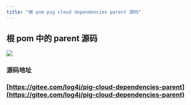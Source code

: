 ```yaml
---
title: "根 pom pig cloud dependencies parent 源码"
---
```




## 根 pom 中的 parent 源码


![](https://cdn.nlark.com/yuque/0/2020/png/283679/1600327316832-beb4876b-558e-487c-9049-a9d2abacd1cf.png#align=left&display=inline&height=158&margin=%5Bobject%20Object%5D&originHeight=316&originWidth=1204&size=0&status=done&style=none&width=602)





### 源码地址
### 
### [https://gitee.com/log4j/pig-cloud-dependencies-parent](https://gitee.com/log4j/pig-cloud-dependencies-parent)
